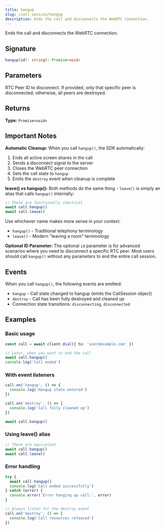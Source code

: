 ```yaml
---
title: hangup
slug: /call-session/hangup
description: Ends the call and disconnects the WebRTC connection.
---
```



Ends the call and disconnects the WebRTC connection.

## Signature

```typescript
hangup(id?: string): Promise<void>
```

## Parameters

<APIField name="id" type="string">
  RTC Peer ID to disconnect. If provided, only that specific peer is disconnected; otherwise, all peers are destroyed.
</APIField>

## Returns

**Type:** `Promise<void>`

## Important Notes

**Automatic Cleanup:** When you call `hangup()`, the SDK automatically:
1. Ends all active screen shares in the call
2. Sends a disconnect signal to the server
3. Closes the WebRTC peer connection
4. Sets the call state to `hangup`
5. Emits the `destroy` event when cleanup is complete

**leave() vs hangup():** Both methods do the same thing - `leave()` is simply an alias that calls `hangup()` internally:

```typescript
// These are functionally identical
await call.hangup()
await call.leave()
```

Use whichever name makes more sense in your context:
- `hangup()` - Traditional telephony terminology
- `leave()` - Modern "leaving a room" terminology

**Optional ID Parameter:** The optional `id` parameter is for advanced scenarios where you need to disconnect a specific RTC peer. Most users should call `hangup()` without any parameters to end the entire call session.

## Events

When you call `hangup()`, the following events are emitted:
- `hangup` - Call state changed to hangup (emits the CallSession object)
- `destroy` - Call has been fully destroyed and cleaned up
- Connection state transitions: `disconnecting`, `disconnected`

## Examples

### Basic usage

```typescript
const call = await client.dial({ to: 'user@example.com' })

// Later, when you want to end the call
await call.hangup()
console.log('Call ended')
```

### With event listeners

```typescript
call.on('hangup', () => {
  console.log('Hangup state entered')
})

call.on('destroy', () => {
  console.log('Call fully cleaned up')
})

await call.hangup()
```

### Using leave() alias

```typescript
// These are equivalent
await call.hangup()
await call.leave()
```

### Error handling

```typescript
try {
  await call.hangup()
  console.log('Call ended successfully')
} catch (error) {
  console.error('Error hanging up call:', error)
}

// Always listen for the destroy event
call.on('destroy', () => {
  console.log('Call resources released')
})
```
